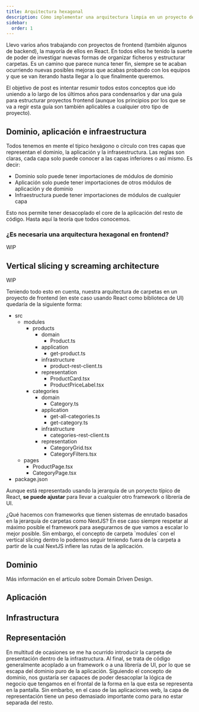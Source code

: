 ```yaml
---
title: Arquitectura hexagonal
description: Cómo implementar una arquitectura limpia en un proyecto de frontend
sidebar:
  order: 1
---
```



Llevo varios años trabajando con proyectos de frontend (también algunos de backend), la mayoría de ellos en React. En todos ellos he tenido la suerte de poder de investigar nuevas formas de organizar ficheros y estructurar carpetas. Es un camino que parece nunca tener fin, siempre se te acaban ocurriendo nuevas posibles mejoras que acabas probando con los equipos y que se van iterando hasta llegar a lo que finalmente queremos.

El objetivo de post es intentar resumir todos estos conceptos que ido uniendo a lo largo de los últimos años para condensarlos y dar una guía para estructurar proyectos frontend (aunque los principios por los que se va a regir esta guía son también aplicables a cualquier otro tipo de proyecto).

## Dominio, aplicación e infraestructura

Todos tenemos en mente el típico hexágono o círculo con tres capas que representan el dominio, la aplicación y la infrasestructura. Las reglas son claras, cada capa solo puede conocer a las capas inferiores o así mismo. Es decir:

- Dominio solo puede tener importaciones de módulos de dominio
- Aplicación solo puede tener importaciones de otros módulos de aplicación y de dominio
- Infraestructura puede tener importaciones de módulos de cualquier capa

Esto nos permite tener desacoplado el core de la aplicación del resto de código. Hasta aquí la teoría que todos conocemos.

### ¿Es necesaria una arquitectura hexagonal en frontend?

WIP

## Vertical slicing y screaming architecture

WIP

Teniendo todo esto en cuenta, nuestra arquitectura de carpetas en un proyecto de frontend (en este caso usando React como biblioteca de UI) quedaría de la siguiente forma:

<FileTree>

- src
  - modules
    - products
      - domain
        - Product.ts
      - application
        - get-product.ts
      - infrastructure
        - product-rest-client.ts
      - representation
        - ProductCard.tsx
        - ProductPriceLabel.tsx
    - categories
      - domain
        - Category.ts
      - application
        - get-all-categories.ts
        - get-category.ts
      - infrastructure
        - categories-rest-client.ts
      - representation
        - CategoryGrid.tsx
        - CategoryFilters.tsx
  - pages
    - ProductPage.tsx
    - CategoryPage.tsx
- package.json

</FileTree>

Aunque está representado usando la jerarquía de un poryecto típico de React, **se puede ajustar** para llevar a cualquier otro framework o librería de UI.

<Aside>
  ¿Qué hacemos con frameworks que tienen sistemas de enrutado basados en la jerarquía de carpetas como NextJS? En ese caso siempre respetar al máximo posible el framework para asegurarnos de que vamos a escalar lo mejor posible. Sin embargo, el concepto de carpeta `modules` con el vertical slicing dentro lo podemos seguir teniendo fuera de la carpeta a partir de la cual NextJS infiere las rutas de la aplicación.
</Aside>

## Dominio

Más información en el artículo sobre Domain Driven Design.

## Aplicación

## Infrastructura

## Representación

En multitud de ocasiones se me ha ocurrido introducir la carpeta de presentación dentro de la infrastructura. Al final, se trata de código generalmente acoplado a un framework o a una librería de UI, por lo que se escapa del dominio puro de la aplicación. Siguiendo el concepto de dominio, nos gustaría ser capaces de poder desacoplar la lógica de negocio que tengamos en el frontal de la forma en la que esta se representa en la pantalla. Sin embarbo, en el caso de las aplicaciones web, la capa de representación tiene un peso demasiado importante como para no estar separada del resto.
